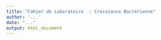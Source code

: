 ```yaml
---
title: "Cahier de Laboratoire  : Croissance Bactérienne"
author: '...'
date: "..."
output: html_document
---
```

